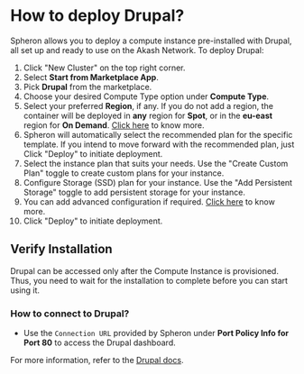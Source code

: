 
# How to deploy Drupal?

Spheron allows you to deploy a compute instance pre-installed with Drupal, all set up and ready to use on the Akash Network.
To deploy Drupal:

1. Click "New Cluster" on the top right corner.
2. Select **Start from Marketplace App**.
3. Pick **Drupal** from the marketplace.
4. Choose your desired Compute Type option under **Compute Type**.
5. Select your preferred **Region**, if any. If you do not add a region, the container will be deployed in **any** region for **Spot**, or in the **eu-east** region for **On Demand**. [Click here](/compute/cluster/#region) to know more.
6. Spheron will automatically select the recommended plan for the specific template. If you intend to move forward with the recommended plan, just Click "Deploy" to initiate deployment.
7. Select the instance plan that suits your needs. Use the "Create Custom Plan" toggle to create custom plans for your instance.
8. Configure Storage (SSD) plan for your instance. Use the "Add Persistent Storage" toggle to add persistent storage for your instance.
9. You can add advanced configuration if required. [Click here](/compute/cluster/#additional-configuration-1) to know more.
10. Click "Deploy" to initiate deployment.

## Verify Installation

Drupal can be accessed only after the Compute Instance is provisioned.
Thus, you need to wait for the installation to complete before you can start using it.

### How to connect to Drupal?

- Use the `Connection URL` provided by Spheron under **Port Policy Info for Port 80** to access the Drupal dashboard.

For more information, refer to the [Drupal docs](https://www.drupal.org/docs/user_guide/en/index.html).

<Navigation name="Deploy Drupal" />
